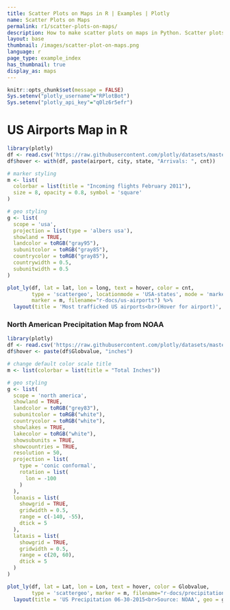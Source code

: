```yaml
---
title: Scatter Plots on Maps in R | Examples | Plotly
name: Scatter Plots on Maps
permalink: r1/scatter-plots-on-maps/
description: How to make scatter plots on maps in Python. Scatter plots on maps highlight geographic areas and can be colored by value.
layout: base
thumbnail: /images/scatter-plot-on-maps.png
language: r
page_type: example_index
has_thumbnail: true
display_as: maps
---
```


```r
knitr::opts_chunk$set(message = FALSE)
Sys.setenv("plotly_username"="RPlotBot")
Sys.setenv("plotly_api_key"="q0lz6r5efr")
```

# US Airports Map in R
```r
library(plotly)
df <- read.csv('https://raw.githubusercontent.com/plotly/datasets/master/2011_february_us_airport_traffic.csv')
df$hover <- with(df, paste(airport, city, state, "Arrivals: ", cnt))

# marker styling
m <- list(
  colorbar = list(title = "Incoming flights February 2011"),
  size = 8, opacity = 0.8, symbol = 'square'
)

# geo styling
g <- list(
  scope = 'usa',
  projection = list(type = 'albers usa'),
  showland = TRUE,
  landcolor = toRGB("gray95"),
  subunitcolor = toRGB("gray85"),
  countrycolor = toRGB("gray85"),
  countrywidth = 0.5,
  subunitwidth = 0.5
)

plot_ly(df, lat = lat, lon = long, text = hover, color = cnt,
        type = 'scattergeo', locationmode = 'USA-states', mode = 'markers',
        marker = m, filename="r-docs/us-airports") %>%
  layout(title = 'Most trafficked US airports<br>(Hover for airport)', geo = g)
```

### North American Precipitation Map from NOAA
```r
library(plotly)
df <- read.csv('https://raw.githubusercontent.com/plotly/datasets/master/2015_06_30_precipitation.csv')
df$hover <- paste(df$Globvalue, "inches")

# change default color scale title
m <- list(colorbar = list(title = "Total Inches"))

# geo styling
g <- list(
  scope = 'north america',
  showland = TRUE,
  landcolor = toRGB("grey83"),
  subunitcolor = toRGB("white"),
  countrycolor = toRGB("white"),
  showlakes = TRUE,
  lakecolor = toRGB("white"),
  showsubunits = TRUE,
  showcountries = TRUE,
  resolution = 50,
  projection = list(
    type = 'conic conformal',
    rotation = list(
      lon = -100
    )
  ),
  lonaxis = list(
    showgrid = TRUE,
    gridwidth = 0.5,
    range = c(-140, -55),
    dtick = 5
  ),
  lataxis = list(
    showgrid = TRUE,
    gridwidth = 0.5,
    range = c(20, 60),
    dtick = 5
  )
)

plot_ly(df, lat = Lat, lon = Lon, text = hover, color = Globvalue,
        type = 'scattergeo', marker = m, filename="r-docs/precipitation-map") %>%
  layout(title = 'US Precipitation 06-30-2015<br>Source: NOAA', geo = g)
```
